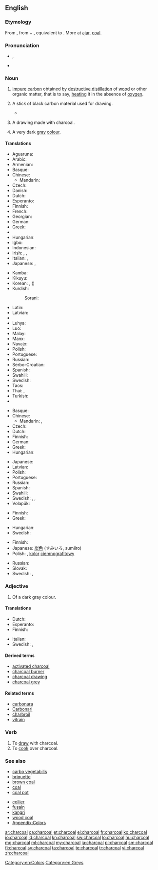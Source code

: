 ==English==
{{wikipedia}}

===Etymology===
From {{etyl|enm|en}} {{term|charcole|lang=enm}}, from {{term|charren||lang=enm|to change, turn", from {{etyl|ang|en}} {{term|cierran|lang=ang}} "to change, turn"}} + {{term|cole||lang=enm|coal", from {{ang}} {{term|col|lang=ang}} "coal}}, equivalent to  {{compound|char|coal}}. More at [[ajar]], [[coal]].

===Pronunciation===
* {{a|RP}} {{IPA|/ˈtʃɑː.kəʊl/}}, {{X-SAMPA|/"tSA:k@Ul/}}
* {{audio|en-us-charcoal.ogg|Audio (US)}}

===Noun===
{{en-noun|-|s}}

# {{uncountable}} [[impure|Impure]] [[carbon]] obtained by [[destructive distillation]] of [[wood]] or other organic matter, that is to say, [[heat]]ing it in the absence of [[oxygen]].
# {{countable}} A stick of black carbon material used for drawing.
#* {{quote-book|year=1879|title=The Telephone, the Microphone and the Phonograph|author=Th Du Moncel|page=166|passage=He takes the prepared '''charcoal''' used by artists, brings it to a white heat, and suddenly plunges it in a bath of mercury, of which the globules instantly penetrate the pores of charcoal, and may be said to metallize it.}}
# {{countable}} A drawing made with charcoal.
# A very dark [[gray]] [[colour]].
#: {{color panel|343332}}

====Translations====
{{trans-top|substance}}
* Aguaruna: {{tø|agr|kayušik}}
* Arabic: {{t-|ar|فحم الخشب|tr=fáħmu-l-xášab|m}}
* Armenian: {{t-|hy|փայտածուխ|tr=p'aytaçux}}
* Basque: {{t-|eu|ikatz}}
* Chinese:
** Mandarin: {{t|cmn|木炭|tr=mùtàn|sc=Hani}}
* Czech: {{t-|cs|dřevěné uhlí|n}}
* Danish: {{t-|da|trækul}}
* Dutch: {{t+|nl|houtskool|m}}
* Esperanto: {{t-|eo|lignokarbo|xs=Esperanto}}
* Finnish: {{t+|fi|puuhiili}}
* French: {{t+|fr|charbon de bois|m}}
* Georgian: {{t-|ka|ხის ნახშირი|tr=xis naxširi|sc=Geor|xs=Georgian}}
* German: {{t+|de|Holzkohle|f}}
* Greek: {{t+|el|κάρβουνο|n|tr=kárvouno}}
* {{trreq|he}}
* Hungarian: {{t+|hu|faszén}}
* Igbo: {{tø|ig|íchẹoku}}
* Indonesian: {{t+|id|arang|xs=Indonesian}}
* Irish: {{t-|ga|fioghual|m}}, {{t-|ga|gualach|m}}, {{qualifier|for drawing}} {{t-|ga|gualach líníochta|m}}
* Italian: {{t+|it|carbone|m}}, {{t-|it|carbonella|f}}
* Japanese: {{t+|ja|炭|tr=すみ, sumi}}, {{t-|ja|木炭|tr=もくたん, mokutan}}
{{trans-mid}}
* Kamba: {{tø|kam|makaa}}
* Kikuyu: {{tø|ki|makara}}
* Korean: {{t+|ko|숯|tr=sut}}, {{t+|ko|목탄|tr=moktan}} ({{t+|ko|木炭}})
* Kurdish:
*: Sorani: {{t|ku|خه‌ڵوز|tr=xelluz|sc=ku-Arab}}
* Latin: {{t-|la|carbo|m}}
* Latvian: {{t-|lv|ogles|p}}
* {{trreq|lt}}
* Luhya: {{tø|luy|likaa}}
* Luo: {{tø|luo|makaa}}
* Malay: {{t-|ms|arang}}
* Manx: {{t-|gv|geayl foiee|m}}
* Navajo: {{tø|nv|tʼeesh}}
* Polish: {{t-|pl|węgiel drzewny|m}}
* Portuguese: {{t+|pt|carvão|m}}
* Russian: {{t-|ru|древесный уголь|m|tr=drevésnyj úgol’}}
* Serbo-Croatian: {{t-|sh|drveni ugalj|m}}
* Spanish: {{t+|es|carbón|m}}
* Swahili: {{t+|sw|kaa|xs=Swahili}}
* Swedish: {{t-|sv|träkol|n}}
* Taos: {{tø|twf|úyna}}
* Thai: {{t-|th|ถ่านไม้|tr=tàan máai}}, {{t+|th|ถ่าน|tr=tàan}}
* Turkish: {{t+|tr|odun kömürü}}
* {{trreq|vi}}
{{trans-bottom}}

{{trans-top|stick used for drawing}}
* Basque: {{t-|eu|ekurrikatz}}
* Chinese:
** Mandarin: {{t|cmn|炭筆|sc=Hani}}, {{t|cmn|炭笔|tr=tànbǐ|sc=Hani}}
* Czech: {{t-|cs|uhel|m}}
* Dutch: {{t+|nl|houtskool|m}}
* Finnish: {{t+|fi|hiili}}
* German: {{t+|de|Kohle|f}}
* Greek: {{t+|el|κάρβουνο|n|tr=kárvouno}}
* Hungarian: {{t-|hu|rajzszén}}
{{trans-mid}}
* Japanese: {{t-|ja|木炭|tr=もくたん, mokutan}}
* Latvian: {{t-|lv|ogle|f}}
* Polish: {{t+|pl|węgiel|m}}
* Portuguese: {{t+|pt|carvão|m}}
* Russian: {{t+|ru|уголь|m|tr=úgol’}}
* Spanish: {{t+|es|carboncillo|m}}
* Swahili: {{t+|sw|makaa|xs=Swahili}}
* Swedish: {{t-|sv|kolkrita|c}}, {{t-|sv|teckningskol|n}}, {{t-|sv|ritkol|n}}
* Volapük: {{t-|vo|däsinakolat}}
{{trans-bottom}}

{{trans-top|drawing}}
* Finnish: {{t-|fi|hiilipiirros}}
* Greek: {{t+|el|κάρβουνο|n|tr=kárvouno}}
{{trans-mid}}
* Hungarian: {{t+|hu|szénrajz}}
* Swedish: {{t-|sv|kolteckning|c}}
{{trans-bottom}}

{{trans-top|colour}}
* Finnish: {{t+|fi|antrasiitti}}
* Japanese: [[炭]][[色]] (すみいろ, sumiiro)
* Polish: {{t+|pl|antracyt|m}}, [[kolor]] [[ciemnografitowy]] {{m}}
{{trans-mid}}
* Russian: {{t+|ru|угольный}}
* Slovak: {{t-|sk|antracitová|f}}
* Swedish: {{t-|sv|antracitgrå}}, {{t-|sv|antracit}}
{{trans-bottom}}

===Adjective===
{{en-adj}}

# Of a dark gray colour.

====Translations====
{{trans-top|colour}}
* Dutch: {{t+|nl|antraciet}}
* Esperanto: {{t-|eo|lignokarba}}
* Finnish: {{t+|fi|antrasiitti}}
{{trans-mid}}
* Italian: {{t+|it|antracite}}
* Swedish: {{t-|sv|antracitgrå}}, {{t-|sv|antracit}}
{{trans-bottom}}

====Derived terms====
* [[activated charcoal]]
* [[charcoal burner]]
* [[charcoal drawing]]
* [[charcoal grey]]

====Related terms====
* [[carbonara]]
* [[Carbonari]]
* [[charbroil]]
* [[vitrain]]

===Verb===
{{en-verb}}

# To [[draw]] with charcoal.
# To [[cook]] over charcoal.

===See also===
{{top2}}
* [[carbo vegetabilis]]
* [[briquette]]
* [[brown coal]]
* [[coal]]
* [[coal pot]]
{{mid2}}
* [[collier]]
* [[fusain]]
* [[kangri]]
* [[wood coal]]
* [[Appendix:Colors]]
{{bottom}}

[[Category:en:Colors]]
[[Category:en:Greys]]

[[ar:charcoal]]
[[ca:charcoal]]
[[et:charcoal]]
[[el:charcoal]]
[[fr:charcoal]]
[[ko:charcoal]]
[[io:charcoal]]
[[id:charcoal]]
[[kn:charcoal]]
[[sw:charcoal]]
[[lo:charcoal]]
[[hu:charcoal]]
[[mg:charcoal]]
[[ml:charcoal]]
[[my:charcoal]]
[[ja:charcoal]]
[[pl:charcoal]]
[[sm:charcoal]]
[[fi:charcoal]]
[[sv:charcoal]]
[[ta:charcoal]]
[[te:charcoal]]
[[tr:charcoal]]
[[vi:charcoal]]
[[zh:charcoal]]